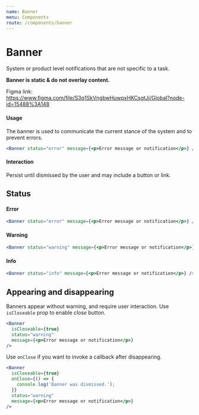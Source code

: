 ```yaml
---
name: Banner
menu: Components
route: /components/banner
---
```



# Banner

System or product level notifications that are not specific to a task.

**Banner is static & do not overlay content.**

Figma link: https://www.figma.com/file/S3q1SkVngbwHuwpxHKCsgtJj/Global?node-id=15488%3A148

#### Usage

The banner is used to communicate the current stance of the system and to prevent errors.

```jsx react-live
<Banner status="error" message={<p>Error message or notification</p>} />
```

#### Interaction

Persist until dismissed by the user and may include a button or link.

## Status

#### Error

```jsx react-live
<Banner status="error" message={<p>Error message or notification</p>} />
```

#### Warning

```jsx react-live
<Banner status="warning" message={<p>Error message or notification</p>} />
```

#### Info

```jsx react-live
<Banner status="info" message={<p>Error message or notification</p>} />
```

## Appearing and disappearing

Banners appear without warning, and require user interaction.
Use `isCloseable` prop to enable _close_ button.

```jsx react-live
<Banner
  isCloseable={true}
  status="warning"
  message={<p>Error message or notification</p>}
/>
```

Use `onClose` if you want to invoke a callback after disappearing.

```jsx react-live
<Banner
  isCloseable={true}
  onClose={() => {
    console.log('Banner was dismissed.');
  }}
  status="warning"
  message={<p>Error message or notification</p>}
/>
```
